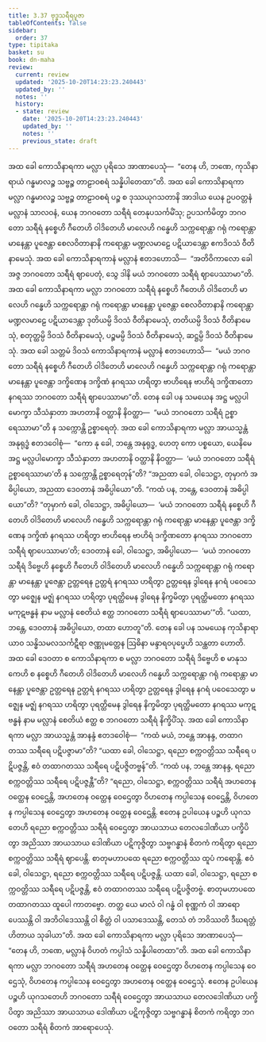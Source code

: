 ```yaml
---
title: 3.37 ဗုဒ္ဓသရီရပူဇာ
tableOfContents: false
sidebar:
  order: 37
type: tipitaka
basket: su
book: dn-maha
review:
  current: review
  updated: '2025-10-20T14:23:23.240443'
  updated_by: ''
  notes: ''
  history:
  - state: review
    date: '2025-10-20T14:23:23.240443'
    updated_by: ''
    notes: ''
    previous_state: draft
---
```



<DynamicBreadcrumb />


<ReviewStatus review={frontmatter.review} showDetails={true} />

<HypothesisAnnotation frontmatter={frontmatter} />

<Division number="227" book="dn-maha" e="ch" v="7" p="131">

<Paragraph number="503" book="dn-maha">
အထ ခေါ ကောသိနာရကာ မလ္လာ ပုရိသေ အာဏာပေသုံ—  “တေန ဟိ, ဘဏေ, ကုသိနာရာယံ ဂန္ဓမာလဉ္စ သဗ္ဗဉ္စ တာဠာဝစရံ သန္နိပါတေထာ”တိ. အထ ခေါ ကောသိနာရကာ မလ္လာ ဂန္ဓမာလဉ္စ သဗ္ဗဉ္စ တာဠာဝစရံ ပဉ္စ စ ဒုဿယုဂသတာနိ အာဒါယ ယေန ဥပဝတ္တနံ မလ္လာနံ သာလဝနံ, ယေန ဘဂဝတော သရီရံ တေနုပသင်္ကမိံသု; ဥပသင်္ကမိတွာ ဘဂဝတော သရီရံ နစ္စေဟိ ဂီတေဟိ ဝါဒိတေဟိ မာလေဟိ ဂန္ဓေဟိ သက္ကရောန္တာ ဂရုံ ကရောန္တာ မာနေန္တာ ပူဇေန္တာ စေလဝိတာနာနိ ကရောန္တာ မဏ္ဍလမာဠေ ပဋိယာဒေန္တာ ဧကဒိဝသံ ဝီတိနာမေသုံ.
</Paragraph>

<Paragraph number="504" book="dn-maha">
အထ ခေါ ကောသိနာရကာနံ မလ္လာနံ ဧတဒဟောသိ—  “အတိဝိကာလော ခေါ အဇ္ဇ ဘဂဝတော သရီရံ ဈာပေတုံ, သွေ ဒါနိ မယံ ဘဂဝတော သရီရံ ဈာပေဿာမာ”တိ. အထ ခေါ ကောသိနာရကာ မလ္လာ ဘဂဝတော သရီရံ နစ္စေဟိ ဂီတေဟိ ဝါဒိတေဟိ မာလေဟိ ဂန္ဓေဟိ သက္ကရောန္တာ ဂရုံ ကရောန္တာ မာနေန္တာ ပူဇေန္တာ စေလဝိတာနာနိ ကရောန္တာ မဏ္ဍလမာဠေ ပဋိယာဒေန္တာ ဒုတိယမ္ပိ ဒိဝသံ ဝီတိနာမေသုံ, တတိယမ္ပိ ဒိဝသံ ဝီတိနာမေသုံ, စတုတ္ထမ္ပိ ဒိဝသံ ဝီတိနာမေသုံ, ပဉ္စမမ္ပိ ဒိဝသံ ဝီတိနာမေသုံ, ဆဋ္ဌမ္ပိ ဒိဝသံ ဝီတိနာမေသုံ.
</Paragraph>

<Paragraph number="505" book="dn-maha">
အထ ခေါ သတ္တမံ ဒိဝသံ ကောသိနာရကာနံ မလ္လာနံ ဧတဒဟောသိ—  “မယံ ဘဂဝတော သရီရံ နစ္စေဟိ ဂီတေဟိ ဝါဒိတေဟိ မာလေဟိ ဂန္ဓေဟိ သက္ကရောန္တာ ဂရုံ ကရောန္တာ မာနေန္တာ ပူဇေန္တာ ဒက္ခိဏေန ဒက္ခိဏံ နဂရဿ ဟရိတွာ ဗာဟိရေန ဗာဟိရံ ဒက္ခိဏတော နဂရဿ ဘဂဝတော သရီရံ ဈာပေဿာမာ”တိ.
</Paragraph>

</Division>
<Division number="228" book="dn-maha" e="ch" v="7" p="131">

<Paragraph number="506" book="dn-maha">
တေန ခေါ ပန သမယေန အဋ္ဌ မလ္လပါမောက္ခာ သီသံနှာတာ အဟတာနိ ဝတ္ထာနိ နိဝတ္ထာ—  “မယံ ဘဂဝတော သရီရံ ဥစ္စာရေဿာမာ”တိ န သက္ကောန္တိ ဥစ္စာရေတုံ. အထ ခေါ ကောသိနာရကာ မလ္လာ အာယသ္မန္တံ အနုရုဒ္ဓံ ဧတဒဝေါစုံ—  “ကော နု ခေါ, ဘန္တေ အနုရုဒ္ဓ, ဟေတု ကော ပစ္စယော, ယေနိမေ အဋ္ဌ မလ္လပါမောက္ခာ သီသံနှာတာ အဟတာနိ ဝတ္ထာနိ နိဝတ္ထာ—  ‘မယံ ဘဂဝတော သရီရံ ဥစ္စာရေဿာမာ’တိ န သက္ကောန္တိ ဥစ္စာရေတုန်”တိ? “အညထာ ခေါ, ဝါသေဋ္ဌာ, တုမှာကံ အဓိပ္ပါယော, အညထာ ဒေဝတာနံ အဓိပ္ပါယော”တိ. “ကထံ ပန, ဘန္တေ, ဒေဝတာနံ အဓိပ္ပါယော”တိ? “တုမှာကံ ခေါ, ဝါသေဋ္ဌာ, အဓိပ္ပါယော—  ‘မယံ ဘဂဝတော သရီရံ နစ္စေဟိ ဂီတေဟိ ဝါဒိတေဟိ မာလေဟိ ဂန္ဓေဟိ သက္ကရောန္တာ ဂရုံ ကရောန္တာ မာနေန္တာ ပူဇေန္တာ ဒက္ခိဏေန ဒက္ခိဏံ နဂရဿ ဟရိတွာ ဗာဟိရေန ဗာဟိရံ ဒက္ခိဏတော နဂရဿ ဘဂဝတော သရီရံ ဈာပေဿာမာ’တိ; ဒေဝတာနံ ခေါ, ဝါသေဋ္ဌာ, အဓိပ္ပါယော—  ‘မယံ ဘဂဝတော သရီရံ ဒိဗ္ဗေဟိ နစ္စေဟိ ဂီတေဟိ ဝါဒိတေဟိ မာလေဟိ ဂန္ဓေဟိ သက္ကရောန္တာ ဂရုံ ကရောန္တာ မာနေန္တာ ပူဇေန္တာ ဥတ္တရေန ဥတ္တရံ နဂရဿ ဟရိတွာ ဥတ္တရေန ဒွါရေန နဂရံ ပဝေသေတွာ မဇ္ဈေန မဇ္ဈံ နဂရဿ ဟရိတွာ ပုရတ္ထိမေန ဒွါရေန နိက္ခမိတွာ ပုရတ္ထိမတော နဂရဿ မကုဋဗန္ဓနံ နာမ မလ္လာနံ စေတိယံ ဧတ္ထ ဘဂဝတော သရီရံ ဈာပေဿာမာ’”တိ. “ယထာ, ဘန္တေ, ဒေဝတာနံ အဓိပ္ပါယော, တထာ ဟောတူ”တိ.
</Paragraph>

</Division>
<Division number="229" book="dn-maha" e="ch" v="7" p="132">

<Paragraph number="507" book="dn-maha">
တေန ခေါ ပန သမယေန ကုသိနာရာ ယာဝ သန္ဓိသမလသင်္ကဋီရာ ဇဏ္ဏုမတ္တေန ဩဓိနာ မန္ဒာရဝပုပ္ဖေဟိ သန္ထတာ ဟောတိ. အထ ခေါ ဒေဝတာ စ ကောသိနာရကာ စ မလ္လာ ဘဂဝတော သရီရံ ဒိဗ္ဗေဟိ စ မာနုသကေဟိ စ နစ္စေဟိ ဂီတေဟိ ဝါဒိတေဟိ မာလေဟိ ဂန္ဓေဟိ သက္ကရောန္တာ ဂရုံ ကရောန္တာ မာနေန္တာ ပူဇေန္တာ ဥတ္တရေန ဥတ္တရံ နဂရဿ ဟရိတွာ ဥတ္တရေန ဒွါရေန နဂရံ ပဝေသေတွာ မဇ္ဈေန မဇ္ဈံ နဂရဿ ဟရိတွာ ပုရတ္ထိမေန ဒွါရေန နိက္ခမိတွာ ပုရတ္ထိမတော နဂရဿ မကုဋဗန္ဓနံ နာမ မလ္လာနံ စေတိယံ ဧတ္ထ စ ဘဂဝတော သရီရံ နိက္ခိပိံသု.
</Paragraph>

</Division>
<Division number="230" book="dn-maha" e="ch" v="7" p="132">

<Paragraph number="508" book="dn-maha">
အထ ခေါ ကောသိနာရကာ မလ္လာ အာယသ္မန္တံ အာနန္ဒံ ဧတဒဝေါစုံ—  “ကထံ မယံ, ဘန္တေ အာနန္ဒ, တထာဂတဿ သရီရေ ပဋိပဇ္ဇာမာ”တိ? “ယထာ ခေါ, ဝါသေဋ္ဌာ, ရညော စက္ကဝတ္တိဿ သရီရေ ပဋိပဇ္ဇန္တိ, ဧဝံ တထာဂတဿ သရီရေ ပဋိပဇ္ဇိတဗ္ဗန်”တိ. “ကထံ ပန, ဘန္တေ အာနန္ဒ, ရညော စက္ကဝတ္တိဿ သရီရေ ပဋိပဇ္ဇန္တီ”တိ? “ရညော, ဝါသေဋ္ဌာ, စက္ကဝတ္တိဿ သရီရံ အဟတေန ဝတ္ထေန ဝေဌေန္တိ, အဟတေန ဝတ္ထေန ဝေဌေတွာ ဝိဟတေန ကပ္ပါသေန ဝေဌေန္တိ, ဝိဟတေန ကပ္ပါသေန ဝေဌေတွာ အဟတေန ဝတ္ထေန ဝေဌေန္တိ. ဧတေန ဥပါယေန ပဉ္စဟိ ယုဂသတေဟိ ရညော စက္ကဝတ္တိဿ သရီရံ ဝေဌေတွာ အာယသာယ တေလဒေါဏိယာ ပက္ခိပိတွာ အညိဿာ အာယသာယ ဒေါဏိယာ ပဋိကုဇ္ဇိတွာ သဗ္ဗဂန္ဓာနံ စိတကံ ကရိတွာ ရညော စက္ကဝတ္တိဿ သရီရံ ဈာပေန္တိ. စာတုမဟာပထေ ရညော စက္ကဝတ္တိဿ ထူပံ ကရောန္တိ. ဧဝံ ခေါ, ဝါသေဋ္ဌာ, ရညော စက္ကဝတ္တိဿ သရီရေ ပဋိပဇ္ဇန္တိ. ယထာ ခေါ, ဝါသေဋ္ဌာ, ရညော စက္ကဝတ္တိဿ သရီရေ ပဋိပဇ္ဇန္တိ, ဧဝံ တထာဂတဿ သရီရေ ပဋိပဇ္ဇိတဗ္ဗံ. စာတုမဟာပထေ တထာဂတဿ ထူပေါ ကာတဗ္ဗော. တတ္ထ ယေ မာလံ ဝါ ဂန္ဓံ ဝါ စုဏ္ဏကံ ဝါ အာရောပေဿန္တိ ဝါ အဘိဝါဒေဿန္တိ ဝါ စိတ္တံ ဝါ ပသာဒေဿန္တိ, တေသံ တံ ဘဝိဿတိ ဒီဃရတ္တံ ဟိတာယ သုခါယာ”တိ. အထ ခေါ ကောသိနာရကာ မလ္လာ ပုရိသေ အာဏာပေသုံ—  “တေန ဟိ, ဘဏေ, မလ္လာနံ ဝိဟတံ ကပ္ပါသံ သန္နိပါတေထာ”တိ.
</Paragraph>

<Paragraph number="509" book="dn-maha">
အထ ခေါ ကောသိနာရကာ မလ္လာ ဘဂဝတော သရီရံ အဟတေန ဝတ္ထေန ဝေဌေတွာ ဝိဟတေန ကပ္ပါသေန ဝေဌေသုံ, ဝိဟတေန ကပ္ပါသေန ဝေဌေတွာ အဟတေန ဝတ္ထေန ဝေဌေသုံ. ဧတေန ဥပါယေန ပဉ္စဟိ ယုဂသတေဟိ ဘဂဝတော သရီရံ ဝေဌေတွာ အာယသာယ တေလဒေါဏိယာ ပက္ခိပိတွာ အညိဿာ အာယသာယ ဒေါဏိယာ ပဋိကုဇ္ဇိတွာ သဗ္ဗဂန္ဓာနံ စိတကံ ကရိတွာ ဘဂဝတော သရီရံ စိတကံ အာရောပေသုံ.
</Paragraph>
</Division>